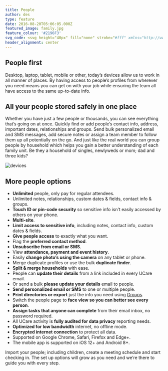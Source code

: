 ```yaml
---
title: People
author: des
type: feature
date: 2016-08-20T05:06:05.000Z
featured_image: family.jpg
feature_colour: '#2196F3'
svg_code: <svg height="40px" fill="none" stroke="#fff" xmlns="http://www.w3.org/2000/svg" viewBox="0 0 24 24"><path fill="none" stroke="#fff" stroke-linejoin="round" stroke-miterlimit="10" d="M12 23.5h11.5s0-2.057-1-4.057c-.746-1.492-4-2.5-8-4v-3s1.5-1 1.5-3c.5 0 1-2 0-2.5 0-.298 1.34-2.802 1-4.5-.5-2.5-7.5-2.5-8-.5-3 0-1 4.594-1 5-1 .5-.5 2.5 0 2.5 0 2 1.5 3 1.5 3v3c-4 1.5-7.255 2.508-8 4-1 2-1 4.057-1 4.057H12z"/><g></svg>
header_alignment: center
---
```


## People first

Desktop, laptop, tablet, mobile or other, today’s devices allow us to work in all manner of places. By having access to people’s profiles from wherever you need means you can get on with your job while ensuring the team all have access to the same up-to-date info.

## All your people stored safely in one place

Whether you have just a few people or thousands, you can see everything that’s going on at once. Quickly find or add people’s contact info, address, important dates, relationships and groups. Send bulk personalized email and SMS messages, add secure notes or assign a team member to follow them up all potentially on the go. And just like the real world you can group people by household which helps you gain a better understanding of each family unit. Be they a household of singles, newlyweds or mom; dad and three kids?

<style>{`.gatsby-resp-image-wrapper{box-shadow:none!important}`}</style>

![devices](iDevices2.png)

## More people options

- **Unlimited** people, only pay for regular attendees.
- Unlimited notes, relationships, custom dates & fields, contact info & groups.
- **Touch ID or pin-code security** so sensitive info isn’t easily accessed by others on your phone.
- **Multi-site**.
- **Limit access to sensitive info**, including notes, contact info, custom dates & fields.
- **Give people access** to exactly what you want.
- Flag the **preferred contact method**.
- **Unsubscribe from email or SMS**.
- View **attendance, payment and event history**.
- Easily **change photo’s using the camera** on any tablet or phone.
- Merge duplicate profiles or use the bulk **duplicate finder**.
- **Split & merge households** with ease.
- People can **update their details** from a link included in every UCare email.
- Or send a bulk **please update your details** email to people.
- **Send personalized email or SMS** to one or multiple people.
- **Print directories or export** just the info you need using [Groups](/features/groups/).
- Switch the people page to **face view so you can better see every person**.
- **Assign tasks that anyone can complete** from their email inbox, no password required.
- All UCare activity is **fully audited for data privacy** reporting needs.
- **Optimized for low bandwidth** internet, no offline mode.
- **Encrypted internet connection** to protect all data.
- Supported on Google Chrome, Safari, Firefox and Edge+.
- The mobile app is supported on iOS 12+ and Android 8+.

<ThreeUp>
	Import your people; including children, create a meeting schedule and start checking in. The set up options will grow
	as you need and we’re there to guide you with every step.
</ThreeUp>
